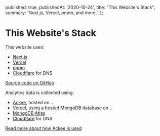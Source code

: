   published: true,
  publishedAt: '2020-10-24',
  title: "This Website's Stack",
  summary: 'Next.js, Vercel, pnpm, and more.',
};


<NextSeo title={meta.title} description={meta.description} />

# This Website's Stack


<PostDate isoDate="2020-10-24" />

This website uses:

- [Next.js](https://nextjs.org/)
- [Vercel](https://vercel.com/)
- [pnpm](https://pnpm.js.org/)
- [Cloudflare](https://www.cloudflare.com/) for DNS

[Source code on GitHub](https://github.com/elliottsj/elliott.dev)

Analytics data is collected using:

- [Ackee](https://github.com/electerious/Ackee), hosted on...
- [Vercel](https://vercel.com/), using a hosted MongoDB database on...
- [MongoDB Atlas](https://cloud.mongodb.com/)
- [Cloudflare](https://www.cloudflare.com/) for DNS

[Read more about how Ackee is used](/posts/analytics)
